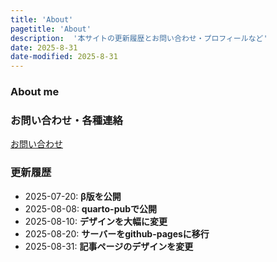 ```yaml
---
title: 'About'
pagetitle: 'About'
description:  '本サイトの更新履歴とお問い合わせ・プロフィールなど'
date: 2025-8-31
date-modified: 2025-8-31
---
```



### About me

### お問い合わせ・各種連絡

[お問い合わせ](https://docs.google.com/forms/d/e/1FAIpQLSdeQfB2LMXHm4fhWEHxqeVqOt2XNG1Jp2Ifk3Fmfg5IvDgVlg/viewform?usp=dialog)

### 更新履歴

- 2025-07-20: **β版を公開**
- 2025-08-08: **quarto-pubで公開**
- 2025-08-10: **デザインを大幅に変更**
- 2025-08-20: **サーバーをgithub-pagesに移行**
- 2025-08-31: **記事ページのデザインを変更**